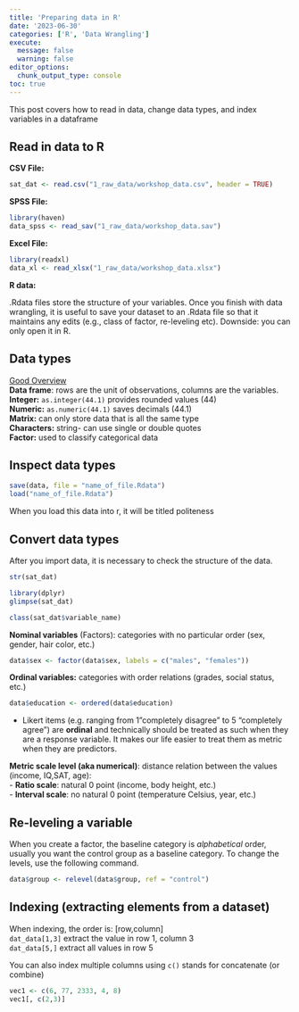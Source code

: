 ```yaml
---
title: 'Preparing data in R'
date: '2023-06-30'
categories: ['R', 'Data Wrangling']
execute: 
  message: false
  warning: false
editor_options: 
  chunk_output_type: console
toc: true
---
```


This post covers how to read in data, change data types, and index variables in a dataframe 


## Read in data to R

**CSV File:**

```r
sat_dat <- read.csv("1_raw_data/workshop_data.csv", header = TRUE)
```

**SPSS File:**

```r
library(haven) 
data_spss <- read_sav("1_raw_data/workshop_data.sav")
```

**Excel File:**

```r
library(readxl)
data_xl <- read_xlsx("1_raw_data/workshop_data.xlsx")
```

**R data:**

.Rdata files store the structure of your variables. Once you finish with data wrangling, it is useful to save your dataset to an .Rdata file so that it maintains any edits (e.g., class of factor, re-leveling etc). Downside: you can only open it in R.

## Data types

[Good Overview](https://swcarpentry.github.io/r-novice-inflammation/13-supp-data-structures)\
**Data frame**: rows are the unit of observations, columns are the variables.\
**Integer:** `as.integer(44.1)` provides rounded values (44)\
**Numeric:** `as.numeric(44.1)` saves decimals (44.1)\
**Matrix:** can only store data that is all the same type\
**Characters:** string- can use single or double quotes\
**Factor:** used to classify categorical data


## Inspect data types
```r
save(data, file = "name_of_file.Rdata")
load("name_of_file.Rdata") 
```

When you load this data into r, it will be titled politeness


## Convert data types

After you import data, it is necessary to check the structure of the data. <br>

```r
str(sat_dat)

library(dplyr)
glimpse(sat_dat)

class(sat_dat$variable_name)
```

**Nominal variables** (Factors): categories with no particular order (sex, gender, hair color, etc.) <br />

```r
data$sex <- factor(data$sex, labels = c("males", "females"))
```

**Ordinal variables:** categories with order relations (grades, social status, etc.) <br />

```r
data$education <- ordered(data$education)
```

-   Likert items (e.g. ranging from 1"completely disagree" to 5 "completely agree") are **ordinal** and technically should be treated as such when they are a response variable. It makes our life easier to treat them as metric when they are predictors. <br />

**Metric scale level (aka numerical)**: distance relation between the values (income, IQ,SAT, age):<br /> - **Ratio scale**: natural 0 point (income, body height, etc.)<br /> - **Interval scale**: no natural 0 point (temperature Celsius, year, etc.)

## Re-leveling a variable 
When you create a factor, the baseline category is *alphabetical* order, usually you want the control group as a baseline category. To change the levels, use the following command.

```r
data$group <- relevel(data$group, ref = "control")
```

## Indexing (extracting elements from a dataset)

When indexing, the order is: \[row,column\] <br /> `dat_data[1,3]` extract the value in row 1, column 3 <br /> `dat_data[5,]` extract all values in row 5 <br />

You can also index multiple columns using `c()` stands for concatenate (or combine)
```r
vec1 <- c(6, 77, 2333, 4, 8)
vec1[, c(2,3)]
```
